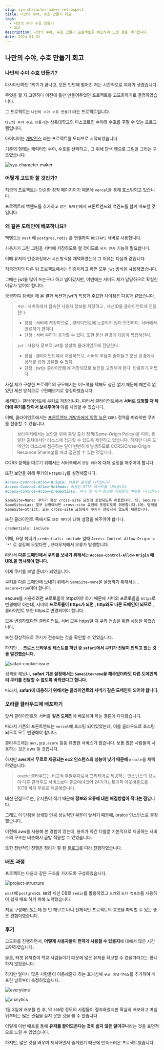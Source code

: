 ---
slug: syu-character-maker-retrospect
title: 나만의 수야, 수호 만들기 회고
tags:
  - 나만의 수야 수호 만들기
  - 회고
description: 나만의 수야, 수호 만들기 프로젝트를 배포하며 느낀 점을 적어봅니다.
date: 2024-01-31
---

## 나만의 수야, 수호 만들기 회고

### 나만의 수야 수호 만들기?

다사다난하던 1학기가 끝나고, 모든 인턴에 떨어진 저는 시간적으로 여유가 생겼습니다.

무엇을 할 지 고민하다 이전에 틀만 만들어두었던 프로젝트를 고도화하기로 결정하였습니다.

그 프로젝트는 `나만의 수야 수호 만들기` 라는 프로젝트입니다.

`나만의 수야 수호 만들기`는 삼육대학교의 마스코트인 수야와 수호를 꾸밀 수 있는 프로그램입니다.

아이디어는 [개발진스](https://devjeans.dev-hee.com/) 라는 프로젝트를 모티브로 시작되었습니다.

기존의 형태는 캐릭터인 수야, 수호를 선택하고 , 그 위에 단색 펜으로 그림을 그리는 구조였습니다.

![syu-character-maker](/public/posts/syu-character-maker-retrospect/syu-character-maker.png)

### 어떻게 고도화 할 것인가?

지금의 프로젝트는 단순한 정적 페이지이기 때문에 `vercel`을 통해 호스팅되고 있습니다.

프로젝트에 백엔드를 추가하고 `같은 도메인`에서 프론트엔드와 백엔드를 함께 배포할 것입니다.

### 왜 같은 도메인에 배포하나요?

백엔드는 `nest` 에 `postgres,redis` 를 연결하여 `RESTAPI` 서버로 사용합니다.

사용자가 그린 그림을 서버에 저장하도록 할 것이므로 `유저 인증` 기능이 필요합니다.

이때 유저의 인증과정에서 `세션` 방식을 채택하였는데 그 이유는 다음과 같습니다.

지금까지의 다른 팀 프로젝트에서는 인증이라고 하면 모두 `jwt` 방식을 사용하였습니다.

그때는 jwt를 많이 쓰는구나 하고 넘어갔지만, 이번에는 서버도 제가 담당하므로 확실한 이유가 있어야 합니다.

궁금하여 검색을 해 본 결과 세션과 jwt의 특징과 주요한 차이점은 다음과 같았습니다.

> `세션` : 서버측에서 접속한 사용자 정보를 저장하고 , 세션ID를 클라이언트에 전달한다.
>
> - 장점 : 서버에 저장하므로 , 클라이언트에 노출되지 않아 안전하다. 서버에서 만료하기 편하다.
> - 단점 : 서버 부하가 증가할 수 있다. 또한 분산 환경에 대응이 복잡해진다.

> `jwt` : 사용자 정보로 jwt를 생성해 클라이언트에 전달한다.
>
> - 장점 : 클라이언트에서 저장하므로, 서버의 부담이 줄어들고 분산 환경에서 상태를 쉽게 공유할 수 있다.
> - 단점 : jwt는 클라이언트에 저장되므로 보안을 고려해야 한다. 만료하기 어렵다.

사실 제가 구성한 프로젝트의 규모에서는 어느쪽을 택해도 상관 없기 때문에 해본적 없었던 세션 방식으로 구현해보기로 결정하였습니다.

세션ID는 클라이언트에 쿠키로 저장됩니다. 따라서 클라이언트에서 **서버로 요청할 때 헤더에 쿠키를 담아서 보내주어야** 이를 처리할 수 있습니다.

이때, 클라이언트에서는 [프론트엔드 개발자에게 악명 높은](https://evan-moon.github.io/2020/05/21/about-cors/) `CORS` 정책을 따라야만 쿠키를 전송할 수 있습니다.

> 브라우저에서는 보안을 위해 동일 출처 정책(Same-Origin Policy)을 따라, 동일한 출처에서만 리소스에 접근할 수 있도록 제한하고 있습니다.
> 하지만 다른 도메인의 리소스에 접근하는 일이 빈번하게 발생하므로 CORS(Cross-Origin Resource Sharing)를 따라 접근할 수 있는 것입니다.

CORS 정책을 따르기 위해서는 서버측에서 `응답 헤더`에 대해 설정을 해주어야 합니다.

또한 보안을 위해 쿠키의 `HttpOnly`를 설정해줍니다.

```markdown title="CORS 설정"
Access-Control-Allow-Origin: 허용된 출처를 나타냅니다.
Access-Control-Allow-Methods: 허용된 HTTP 메서드를 나타냅니다.
Access-Control-Allow-Credentials: 쿠키 및 자격 증명을 허용할지 여부를 나타냅니다.

SameSite=None: 쿠키가 항상 cross-site 요청에 포함되도록 허용합니다. 단, Secure 속성이 필요합니다.
SameSite=Lax: 일부 상황에서만 cross-site 요청에 포함되도록 허용합니다.(예: 탐색을 통한 GET 요청).
SameSite=Strict: 모든 cross-site 요청에서 쿠키가 전송되지 않도록 제한합니다.
```

또한 클라이언트 쪽에서도 `요청 헤더`에 대해 설정을 해주어야 합니다.

```jsx title="fetch나 axios 요청 헤더"
credentials: include
```

이때, 요청 헤더가 `credentials: include` 일때 `Access-Control-Allow-Origin = '*'` 로 설정해 두었다면 , 브라우저에서 오류가 발생합니다.

따라서 **다른 도메인에서 쿠키를 보내기 위해서는 `Access-Control-Allow-Origin` 에 URL을 명시해야 합니다.**

이제 쿠키를 보낼 준비가 되었습니다.

쿠키를 다른 도메인에 보내기 위해서 `SameSite=none`을 설정하기 위해서는 , `secure=true`여야 합니다.

secure를 사용하려면 프로토콜이 https여야 하기 때문에 서버의 프로토콜을 `https`로 변경해야 하는데, 서버의 **프로토콜이 https가 되면 , http와도 다른 도메인이 되므로** , 클라이언트 또한 https로 변경되어야 합니다.

모두 변경하였다면 클라이언트, 서버 모두 https일 때 쿠키 전송을 위한 세팅을 마쳤습니다.

또한 정상적으로 쿠키가 전송되는 것을 확인할 수 있었습니다.

하지만 … **크로스 브라우징 테스트를 하던 중 `safari`에서 쿠키가 전달이 안되고 있는 것을 발견했습니다.**

![safari-cookie-issue](/public/posts/syu-character-maker-retrospect/safari-cookie-issue.png)

검색을 해보니, **safari 기본 설정에서는 `SameSite=none`을 해주었더라도 다른 도메인끼리 쿠키를 전달할 수 없도록 바뀌었다고 합니다.**

따라서, **safari에 대응하기 위해서는 클라이언트와 서버가 같은 도메인이 되어야 합니다.**

### 오라클 클라우드에 배포하기

앞서 클라이언트와 서버를 **같은 도메인**에 배포해야 하는 결론에 다다랐습니다.

따라서 기존의 프론트엔드는 `vercel`에 호스팅 되어있었는데, 이를 클라우드로 호스팅 되도록 모두 변경해야 합니다.

클라우드에는 `aws,gcp,azure` 등등 유명한 서비스가 많습니다. 보통 많은 사람들이 사용하는 것은 aws 일 것입니다.

하지만 **aws에서 무료로 제공되는 ec2 인스턴스의 성능이 낮기 때문에** `oracle`을 채택하였습니다.

> oracle 클라우드는 비교적 후발주자로서 프리티어로 제공하는 인스턴스의 성능이 다른 클라우드 서비스보다 좋으며(4코어 24기가), 트래픽 아웃바운드를 10TB 까지 무료로 제공해줍니다.

대신 단점으로는, 유저풀이 적기 때문에 **정보와 오류에 대한 해결방법이 적다는 점**입니다.

그래도 이 단점을 상쇄할 만큼 성능적인 부분이 앞서기 때문에, oralce 인스턴스로 결정했습니다.

이전에 aws를 사용해 본 경험이 있는데, 용어가 약간 다를뿐 기본적으로 제공하는 서비스의 구조는 비슷해서 금방 적응할 수 있었습니다.

또한 전반적인 진행은 정리가 잘 된 [블로그](https://sonhc.tistory.com/906)를 따라 진행하였습니다.

### 배포 과정

프로젝트는 다음과 같은 구조를 가지도록 구성하였습니다.

![project-structure](/public/posts/syu-character-maker-retrospect/project-structure.png)

`nest`에 `postgreSQL DB`와 세션 DB로 `redis`를 활용하였고 `도커`와 `도커 컴포즈`를 사용하여 쉽게 배포 하기 위해 노력했습니다.

처음 구성해보았는데 한 번 해보고 나니 전체적인 프로젝트의 흐름을 파악할 수 있는 좋은 경험이였습니다.

### 후기

고도화를 진행하면서, **어떻게 사용자들이 편하게 사용할 수 있을지**에 대해서 많은 시간 고민하였습니다.

물론, 타겟 유저층이 학교 사람들이기 떄문에 많은 유저를 확보할 수 있을거라고는 생각하지 않았습니다.

하지만 얼마나 많은 사람들이 이용해줄까 하는 호기심에 `구글 애널리틱스`를 추가하여 배포한 날로부터 측정하였습니다.

![everytime](/public/posts/syu-character-maker-retrospect/everytime.png)

![analytics](/public/posts/syu-character-maker-retrospect/analytics.png)

1월 3일에 배포를 한 후, 약 `300`명 정도의 사람들이 접속하였지만 확실히 배포하고 며칠 뒤부터는 많은 관심을 끌지 못한 것을 볼 수 있습니다.

이렇게 이번 배포를 통해 **유저를 끌어모은다는 것이 쉽지 않은 일이구나**라는 것을 표면적으로 느낄 수 있었습니다.

하지만, 많은 것을 배우며 제작하면서 즐거웠기 때문에 만족스러운 프로젝트였습니다.

